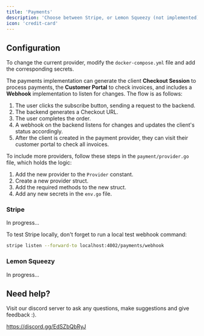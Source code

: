 ```yaml
---
title: 'Payments'
description: 'Choose between Stripe, or Lemon Squeezy (not implemented)'
icon: 'credit-card'
---
```


## Configuration

To change the current provider, modify the `docker-compose.yml` file and add the corresponding secrets.

The payments implementation can generate the client **Checkout Session** to process payments, the **Customer Portal** to check invoices, and includes a **Webhook** implementation to listen for changes.
The flow is as follows:

1. The user clicks the subscribe button, sending a request to the backend.
2. The backend generates a Checkout URL.
3. The user completes the order.
4. A webhook on the backend listens for changes and updates the client's status accordingly.
5. After the client is created in the payment provider, they can visit their customer portal to check all invoices.

To include more providers, follow these steps in the `payment/provider.go` file, which holds the logic:

1. Add the new provider to the `Provider` constant.
2. Create a new provider struct.
3. Add the required methods to the new struct.
4. Add any new secrets in the `env.go` file.


### Stripe

In progress...

To test Stripe locally, don't forget to run a local test webhook command:

```bash
stripe listen --forward-to localhost:4002/payments/webhook
```

### Lemon Squeezy

In progress...

## Need help?

Visit our discord server to ask any questions, make suggestions and give feedback :).

https://discord.gg/EdSZbQbRyJ
